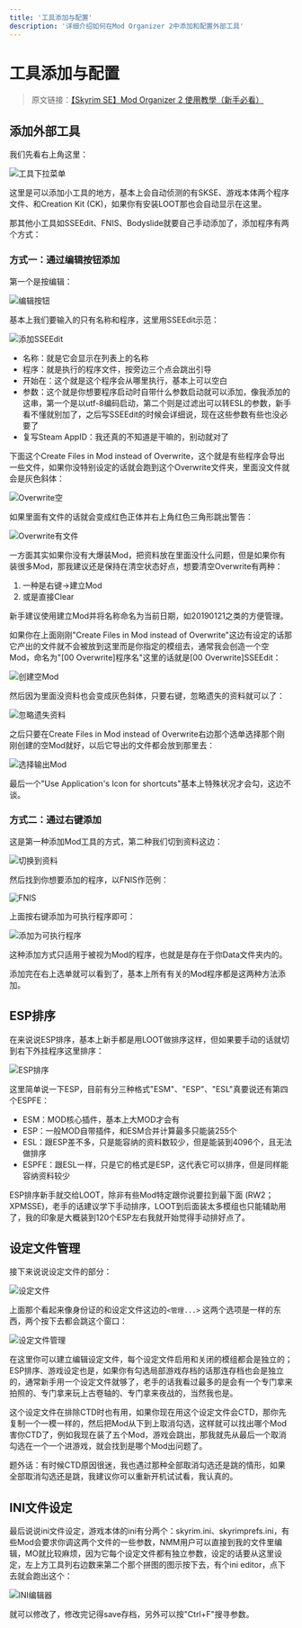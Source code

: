 ```yaml
---
title: '工具添加与配置'
description: '详细介绍如何在Mod Organizer 2中添加和配置外部工具'
---
```


# 工具添加与配置

> 原文链接：[【Skyrim SE】Mod Organizer 2 使用教學（新手必看）](https://nokgaming.blogspot.com/2019/01/skyrim-semod-organizer-2.html)

## 添加外部工具

我们先看右上角这里：

![工具下拉菜单](https://i.imgur.com/j1GSLH2.png)

这里是可以添加小工具的地方，基本上会自动侦测的有SKSE、游戏本体两个程序文件、和Creation Kit (CK)，如果你有安装LOOT那也会自动显示在这里。

那其他小工具如SSEEdit、FNIS、Bodyslide就要自己手动添加了，添加程序有两个方式：

### 方式一：通过编辑按钮添加

第一个是按编辑：

![编辑按钮](https://i.imgur.com/VPjKa9k.png)

基本上我们要输入的只有名称和程序，这里用SSEEdit示范：

![添加SSEEdit](https://i.imgur.com/ERl9EZT.png)

- 名称：就是它会显示在列表上的名称
- 程序：就是执行的程序文件，按旁边三个点会跳出引导
- 开始在：这个就是这个程序会从哪里执行，基本上可以空白
- 参数：这个就是你想要程序启动时自带什么参数启动就可以添加，像我添加的这串，第一个是以utf-8编码启动，第二个则是过滤出可以转ESL的参数，新手看不懂就别加了，之后写SSEEdit的时候会详细说，现在这些参数有些也没必要了
- 复写Steam AppID：我还真的不知道是干嘛的，别动就对了

下面这个Create Files in Mod instead of Overwrite，这个就是有些程序会导出一些文件，如果你没特别设定的话就会跑到这个Overwrite文件夹，里面没文件就会是灰色斜体：

![Overwrite空](https://i.imgur.com/9valh0D.png)

如果里面有文件的话就会变成红色正体并右上角红色三角形跳出警告：

![Overwrite有文件](https://i.imgur.com/8hlVTES.png)

一方面其实如果你没有大爆装Mod，把资料放在里面没什么问题，但是如果你有装很多Mod，那我建议还是保持在清空状态好点，想要清空Overwrite有两种：

1. 一种是右键->建立Mod
2. 或是直接Clear

新手建议使用建立Mod并将名称命名为当前日期，如20190121之类的方便管理。

如果你在上面刚刚"Create Files in Mod instead of Overwrite"这边有设定的话那它产出的文件就不会被放到这里而是你指定的模组去，通常我会创造一个空Mod，命名为"[00 Overwrite]程序名"这里的话就是[00 Overwrite]SSEEdit：

![创建空Mod](https://i.imgur.com/6tPwHcb.png)

然后因为里面没资料也会变成灰色斜体，只要右键，忽略遗失的资料就可以了：

![忽略遗失资料](https://i.imgur.com/Vml1Km4.png)

之后只要在Create Files in Mod instead of Overwrite右边那个选单选择那个刚刚创建的空Mod就好，以后它导出的文件都会放到那里去：

![选择输出Mod](https://i.imgur.com/NBKutek.png)

最后一个"Use Application's Icon for shortcuts"基本上特殊状况才会勾，这边不谈。

### 方式二：通过右键添加

这是第一种添加Mod工具的方式，第二种我们切到资料这边：

![切换到资料](https://i.imgur.com/XrL58p6.png)

然后找到你想要添加的程序，以FNIS作范例：

![FNIS](https://i.imgur.com/LSYuyiU.png)

上面按右键添加为可执行程序即可：

![添加为可执行程序](https://i.imgur.com/kyV1fzn.png)

这种添加方式只适用于被视为Mod的程序，也就是是存在于你Data文件夹内的。

添加完在右上选单就可以看到了，基本上所有有关的Mod程序都是这两种方法添加。

## ESP排序

在来说说ESP排序，基本上新手都是用LOOT做排序这样，但如果要手动的话就切到右下外挂程序这里排序：

![ESP排序](https://i.imgur.com/RklabLN.png)

这里简单说一下ESP，目前有分三种格式"ESM"、"ESP"、"ESL"真要说还有第四个ESPFE：

- ESM：MOD核心插件，基本上大MOD才会有
- ESP：一般MOD自带插件，和ESM合并计算最多只能装255个
- ESL：跟ESP差不多，只是能容纳的资料数较少，但是能装到4096个，且无法做排序
- ESPFE：跟ESL一样，只是它的格式是ESP，这代表它可以排序，但是同样能容纳资料较少

ESP排序新手就交给LOOT，除非有些Mod特定跟你说要拉到最下面 (RW2；XPMSSE)，老手的话建议学下手动排序，LOOT到后面装太多模组也只能辅助用了，我的印象是大概装到120个ESP左右我就开始觉得手动排好点了。

## 设定文件管理

接下来说说设定文件的部分：

![设定文件](https://i.imgur.com/U2PanCX.png)

上面那个看起来像身份证的和设定文件这边的`<管理...>` 这两个选项是一样的东西，两个按下去都会跳这个窗口：

![设定文件管理](https://i.imgur.com/2tsjvAV.png)

在这里你可以建立编辑设定文件，每个设定文件启用和关闭的模组都会是独立的；ESP排序、游戏设定也是，如果你有勾选局部游戏存档的话那连存档也会是独立的，通常新手用一个设定文件就够了，老手的话我看过最多的是会有一个专门拿来拍照的、专门拿来玩上古卷轴的、专门拿来夜战的，当然我也是。

这个设定文件在排除CTD时也有用，如果你现在用这个设定文件会CTD，那你先复制一个一模一样的，然后把Mod从下到上取消勾选，这样就可以找出哪个Mod害你CTD了，例如我现在装了五个Mod，游戏会跳出，那我就先从最后一个取消勾选在一个一个进游戏，就会找到是哪个Mod出问题了。

题外话：有时候CTD原因很迷，我也遇过那种全部取消勾选还是跳的情形，如果全部取消勾选还是跳，我建议你可以重新开机试试看，我认真的。

## INI文件设定

最后说说ini文件设定，游戏本体的ini有分两个：skyrim.ini、skyrimprefs.ini，有些Mod会要求你调这两个文件的一些参数，NMM用户可以直接到我的文件里编辑，MO就比较麻烦，因为它每个设定文件都有独立参数，设定的话要从这里设定，左上方工具列右边数来第二个那个拼图的图示按下去，有个ini editor，点下去就会跑出这个：

![INI编辑器](https://i.imgur.com/TRnKDKK.png)

就可以修改了，修改完记得save存档，另外可以按"Ctrl+F"搜寻参数。
